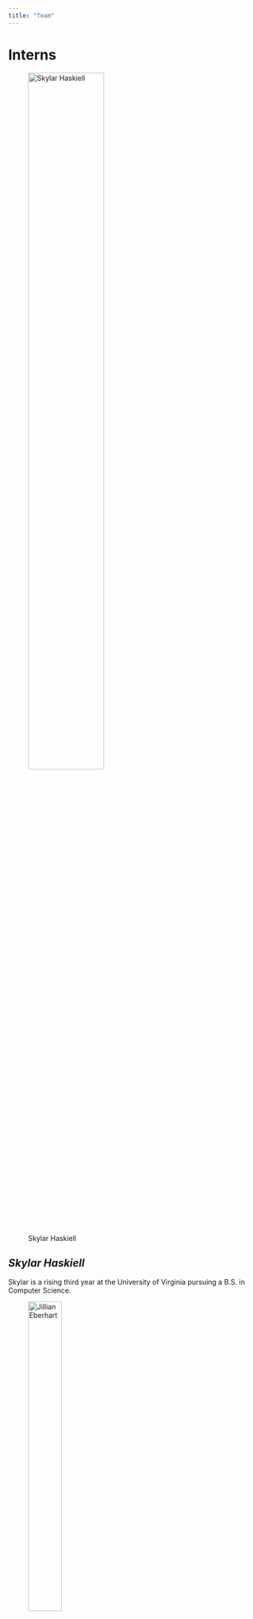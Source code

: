 ```yaml
---
title: "Team"
---
```


# Interns  
<p align="center">  

![Skylar Haskiell](www/skylar_pic.jpg){width=60% } 
</p>   


## *Skylar Haskiell*  


Skylar is a rising third year at the University of Virginia pursuing a B.S. in Computer Science. 
<p align="center">  

![Jillian Eberhart](www/Jill.png){width=40% }</center>  
  
</p> 

## *Jillian Eberhart*  
 

Jillian is a rising third year at the University of Virginia pursuing a B.A. in Statistics with a minor in Health and Wellness. 

# Social and Decision Analytics Staff  

<p align="center">  

![Joanna Schroeder](www/Joanna_pic.png){width=40% }   
</p>  

## *Joanna Schroeder*  
  
Intermediate Research Specialist  
<p align="center">  


![Joel Thurston](www/Joel_pic.png){width=40% }  
</p> 
## *Joel Thurston*  
 
Senior Scientist

 

